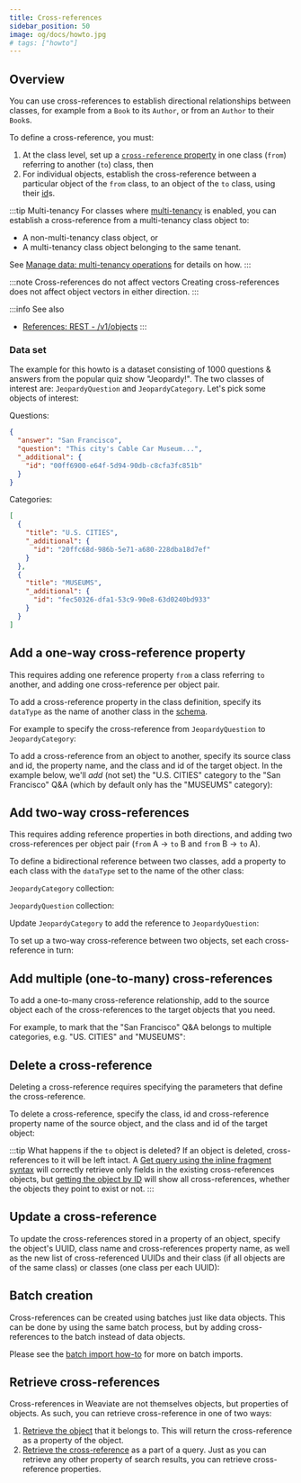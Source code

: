 ```yaml
---
title: Cross-references
sidebar_position: 50
image: og/docs/howto.jpg
# tags: ["howto"]
---
```





## Overview

You can use cross-references to establish directional relationships between classes, for example from a `Book` to its `Author`, or from an `Author` to their `Book`s.

To define a cross-reference, you must:
1. At the class level, set up a [`cross-reference` property](../config-refs/datatypes.md#datatype-cross-reference) in one class (`from`) referring to another (`to`) class, then
2. For individual objects, establish the cross-reference between a particular object of the `from` class, to an object of the `to` class, using their [id](../api/graphql/additional-properties.md#id)s.

:::tip Multi-tenancy
For classes where [multi-tenancy](../concepts/data.md#multi-tenancy) is enabled, you can establish a cross-reference from a multi-tenancy class object to:
- A non-multi-tenancy class object, or
- A multi-tenancy class object belonging to the same tenant.

See [Manage data: multi-tenancy operations](./multi-tenancy.md#cross-references) for details on how.
:::

:::note Cross-references do not affect vectors
Creating cross-references does not affect object vectors in either direction.
:::

:::info See also
- [References: REST - /v1/objects](../api/rest/objects.md#cross-references)
:::


### Data set

<!-- Commented this out for now as the package is unofficial -->
<!-- (available in the [weaviate-demo-datasets](https://pypi.org/project/weaviate-demo-datasets/) Python package) -->

The example for this howto is a dataset consisting of 1000 questions & answers from the popular quiz show "Jeopardy!". The two classes of interest are: `JeopardyQuestion` and `JeopardyCategory`. Let's pick some objects of interest:

Questions:

```json
{
  "answer": "San Francisco",
  "question": "This city's Cable Car Museum...",
  "_additional": {
    "id": "00ff6900-e64f-5d94-90db-c8cfa3fc851b"
  }
}
```

Categories:

```json
[
  {
    "title": "U.S. CITIES",
    "_additional": {
      "id": "20ffc68d-986b-5e71-a680-228dba18d7ef"
    }
  },
  {
    "title": "MUSEUMS",
    "_additional": {
      "id": "fec50326-dfa1-53c9-90e8-63d0240bd933"
    }
  }
]
```


## Add a one-way cross-reference property

This requires adding one reference property `from` a class referring `to` another, and adding one cross-reference per object pair.

To add a cross-reference property in the class definition, specify its `dataType` as the name of another class in the [schema](../tutorials/schema.md).

For example to specify the cross-reference from `JeopardyQuestion` to `JeopardyCategory`:

<FilteredTextBlock
  text={PyCode}
  startMarker="# CrossRefDefinition"
  endMarker="# END CrossRefDefinition"
  language="py"
/>

To add a cross-reference from an object to another, specify its source class and id, the property name, and the class and id of the target object. In the example below, we'll _add_ (not set) the "U.S. CITIES" category to the "San Francisco" Q&A (which by default only has the "MUSEUMS" category):

<Tabs groupId="languages">
  <TabItem value="py" label="Python (v4)">
    <FilteredTextBlock
      text={PyCode}
      startMarker="# OneWay Python"
      endMarker="# END OneWay Python"
      language="py"
    />
  </TabItem>

  <TabItem value="py3" label="Python (v3)">
    <FilteredTextBlock
      text={PyCodeV3}
      startMarker="# OneWay Python"
      endMarker="# END OneWay Python"
      language="py"
    />
  </TabItem>

  <TabItem value="js" label="JavaScript/TypeScript">
    <FilteredTextBlock
      text={TSCode}
      startMarker="// OneWay TS"
      endMarker="// END OneWay TS"
      language="ts"
    />
  </TabItem>

  <TabItem value="java" label="Java">
    <FilteredTextBlock
      text={JavaCode}
      startMarker="// OneWay Java"
      endMarker="// END OneWay Java"
      language="java"
    />
  </TabItem>

  <TabItem value="go" label="Go">
    <FilteredTextBlock
      text={GoCode}
      startMarker="// OneWay Go"
      endMarker="// END OneWay Go"
      language="go"
    />
  </TabItem>

  <TabItem value="curl" label="Curl">
    <FilteredTextBlock
      text={CurlCode}
      startMarker="# START OneWay Cross-references"
      endMarker="# END OneWay Cross-references"
      language="bash"
    />
  </TabItem>
</Tabs>


## Add two-way cross-references

This requires adding reference properties in both directions, and adding two cross-references per object pair (`from` A -> `to` B and `from` B -> `to` A).

To define a bidirectional reference between two classes, add a property to each class with the `dataType` set to the name of the other class:

`JeopardyCategory` collection:
<FilteredTextBlock
  text={PyCode}
  startMarker="# START Collections TwoWay Category1"
  endMarker="# END Collections TwoWay Category1"
  language="python"
/>


`JeopardyQuestion` collection:
<FilteredTextBlock
  text={PyCode}
  startMarker="# START Collections TwoWay Question"
  endMarker="# END Collections TwoWay Question"
  language="python"
/>

Update `JeopardyCategory` to add the reference to `JeopardyQuestion`:
<FilteredTextBlock
  text={PyCode}
  startMarker="# START Collections TwoWay Category2"
  endMarker="# END Collections TwoWay Category2"
  language="python"
/>


To set up a two-way cross-reference between two objects, set each cross-reference in turn:

<Tabs groupId="languages">
  <TabItem value="py" label="Python (v4)">
    <FilteredTextBlock
      text={PyCode}
      startMarker="# TwoWay Python"
      endMarker="# END TwoWay Python"
      language="py"
    />
  </TabItem>

  <TabItem value="py3" label="Python (v3)">
    <FilteredTextBlock
      text={PyCodeV3}
      startMarker="# TwoWay Python"
      endMarker="# END TwoWay Python"
      language="py"
    />
  </TabItem>

  <TabItem value="js" label="JavaScript/TypeScript">
    <FilteredTextBlock
      text={TSCode}
      startMarker="// TwoWay TS"
      endMarker="// END TwoWay TS"
      language="ts"
    />
  </TabItem>

  <TabItem value="java" label="Java">
    <FilteredTextBlock
      text={JavaCode}
      startMarker="// TwoWay Java"
      endMarker="// END TwoWay Java"
      language="java"
    />
  </TabItem>

  <TabItem value="go" label="Go">
    <FilteredTextBlock
      text={GoCode}
      startMarker="// TwoWay Go"
      endMarker="// END TwoWay Go"
      language="go"
    />
  </TabItem>
</Tabs>


## Add multiple (one-to-many) cross-references

To add a one-to-many cross-reference relationship, add to the source object each of the cross-references to the target objects that you need.

For example, to mark that the "San Francisco" Q&A belongs to multiple categories, e.g. "US. CITIES" and "MUSEUMS":

<Tabs groupId="languages">
  <TabItem value="py" label="Python (v4)">
    <FilteredTextBlock
      text={PyCode}
      startMarker="# Multiple Python"
      endMarker="# END Multiple Python"
      language="py"
    />
  </TabItem>

  <TabItem value="py3" label="Python (v3)">
    <FilteredTextBlock
      text={PyCodeV3}
      startMarker="# Multiple Python"
      endMarker="# END Multiple Python"
      language="py"
    />
  </TabItem>

  <TabItem value="js" label="JavaScript/TypeScript">
    <FilteredTextBlock
      text={TSCode}
      startMarker="// Multiple TS"
      endMarker="// END Multiple TS"
      language="ts"
    />
  </TabItem>

  <TabItem value="java" label="Java">
    <FilteredTextBlock
      text={JavaCode}
      startMarker="// Multiple Java"
      endMarker="// END Multiple Java"
      language="java"
    />
  </TabItem>

  <TabItem value="go" label="Go">
    <FilteredTextBlock
      text={GoCode}
      startMarker="// Multiple Go"
      endMarker="// END Multiple Go"
      language="go"
    />
  </TabItem>
</Tabs>


## Delete a cross-reference

Deleting a cross-reference requires specifying the parameters that define the cross-reference.

To delete a cross-reference, specify the class, id and cross-reference property name of the source object, and the class and id of the target object:

<Tabs groupId="languages">
  <TabItem value="py" label="Python (v4)">
    <FilteredTextBlock
      text={PyCode}
      startMarker="# Delete Python"
      endMarker="# END Delete Python"
      language="py"
    />
  </TabItem>

  <TabItem value="py3" label="Python (v3)">
    <FilteredTextBlock
      text={PyCodeV3}
      startMarker="# Delete Python"
      endMarker="# END Delete Python"
      language="py"
    />
  </TabItem>

  <TabItem value="js" label="JavaScript/TypeScript">
    <FilteredTextBlock
      text={TSCode}
      startMarker="// Delete TS"
      endMarker="// END Delete TS"
      language="ts"
    />
  </TabItem>

  <TabItem value="java" label="Java">
    <FilteredTextBlock
      text={JavaCode}
      startMarker="// Delete Java"
      endMarker="// END Delete Java"
      language="java"
    />
  </TabItem>

  <TabItem value="go" label="Go">
    <FilteredTextBlock
      text={GoCode}
      startMarker="// Delete Go"
      endMarker="// END Delete Go"
      language="go"
    />
  </TabItem>
</Tabs>

:::tip
What happens if the `to` object is deleted?
If an object is deleted, cross-references to it will be left intact. A [Get query using the inline fragment syntax](../search/basics.md#retrieve-cross-referenced-properties) will correctly retrieve only fields in the existing cross-references objects, but [getting the object by ID](../api/rest/objects.md#get-a-data-object) will show all cross-references, whether the objects they point to exist or not.
:::


## Update a cross-reference

To update the cross-references stored in a property of an object, specify the object's UUID, class name and cross-references property name, as well as the new list of cross-referenced UUIDs and their class (if all objects are of the same class) or classes (one class per each UUID):

<Tabs groupId="languages">
  <TabItem value="py" label="Python (v4)">
    <FilteredTextBlock
      text={PyCode}
      startMarker="# Update Python"
      endMarker="# END Update Python"
      language="py"
    />
  </TabItem>

  <TabItem value="py3" label="Python (v3)">
    <FilteredTextBlock
      text={PyCodeV3}
      startMarker="# Update Python"
      endMarker="# END Update Python"
      language="py"
    />
  </TabItem>

  <TabItem value="js" label="JavaScript/TypeScript">
    <FilteredTextBlock
      text={TSCode}
      startMarker="// Update TS"
      endMarker="// END Update TS"
      language="ts"
    />
  </TabItem>

  <TabItem value="java" label="Java">
    <FilteredTextBlock
      text={JavaCode}
      startMarker="// Update Java"
      endMarker="// END Update Java"
      language="java"
    />
  </TabItem>

  <TabItem value="go" label="Go">
    <FilteredTextBlock
      text={GoCode}
      startMarker="// Update Go"
      endMarker="// END Update Go"
      language="go"
    />
  </TabItem>
</Tabs>

## Batch creation

Cross-references can be created using batches just like data objects. This can be done by using the same batch process, but by adding cross-references to the batch instead of data objects.

Please see the [batch import how-to](./import.mdx) for more on batch imports.


## Retrieve cross-references

Cross-references in Weaviate are not themselves objects, but properties of objects. As such, you can retrieve cross-reference in one of two ways:
1. [Retrieve the object](../api/rest/objects.md#get-a-data-object) that it belongs to. This will return the cross-reference as a property of the object.
1. [Retrieve the cross-reference](../search/basics.md#retrieve-cross-referenced-properties) as a part of a query. Just as you can retrieve any other property of search results, you can retrieve cross-reference properties.



<DocsMoreResources />

